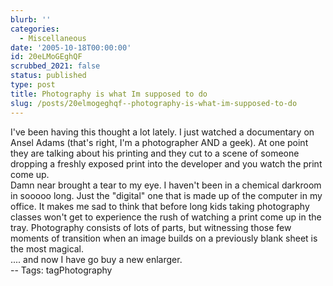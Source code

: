 ```yaml
---
blurb: ''
categories:
  - Miscellaneous
date: '2005-10-18T00:00:00'
id: 20eLMoGEghQF
scrubbed_2021: false
status: published
type: post
title: Photography is what Im supposed to do
slug: /posts/20elmogeghqf--photography-is-what-im-supposed-to-do
---
```


I've been having this thought a lot lately. I just watched a
documentary on Ansel Adams (that's right, I'm a photographer AND a
geek). At one point they are talking about his printing and they
cut to a scene of someone dropping a freshly exposed print into the
developer and you watch the print come up.  
Damn near brought a tear to my eye. I haven't been in a chemical
darkroom in sooooo long. Just the "digital" one that is made up of
the computer in my office. It makes me sad to think that before
long kids taking photography classes won't get to experience the
rush of watching a print come up in the tray. Photography consists
of lots of parts, but witnessing those few moments of transition
when an image builds on a previously blank sheet is the most
magical.  
.... and now I have go buy a new enlarger.  
-- Tags: tagPhotography
